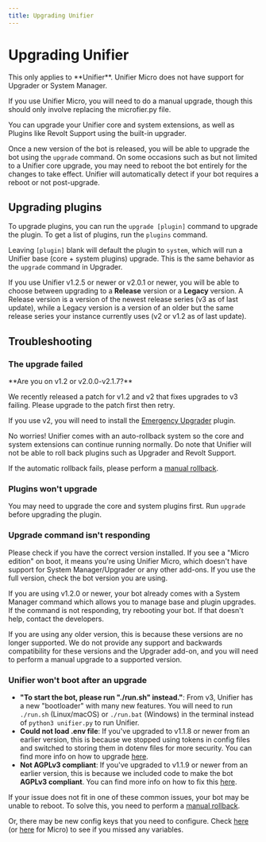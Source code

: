 ```yaml
---
title: Upgrading Unifier
---
```


# Upgrading Unifier

<Info>
This only applies to **Unifier**. Unifier Micro does not have support for Upgrader or System Manager.

If you use Unifier Micro, you will need to do a manual upgrade, though this should only involve replacing the microfier.py file.
</Info>

You can upgrade your Unifier core and system extensions, as well as Plugins like Revolt Support using the built-in upgrader.

Once a new version of the bot is released, you will be able to upgrade the bot using the `upgrade` command. On some occasions such as but not limited to a Unifier core upgrade, you may need to reboot the bot entirely for the changes to take effect. Unifier will automatically detect if your bot requires a reboot or not post-upgrade.

## Upgrading plugins

To upgrade plugins, you can run the `upgrade [plugin]` command to upgrade the plugin. To get a list of plugins, run the `plugins` command.

Leaving `[plugin]` blank will default the plugin to `system`, which will run a Unifier base (core + system plugins) upgrade. This is the same behavior as the `upgrade` command in Upgrader.

If you use Unifier v1.2.5 or newer or v2.0.1 or newer, you will be able to choose between upgrading to a **Release** version or a **Legacy** version. A Release version is a version of the newest release series (v3 as of last update), while a Legacy version is a version of an older but the same release series your instance currently uses (v2 or v1.2 as of last update).

## Troubleshooting

### The upgrade failed

<Info>
**Are you on v1.2 or v2.0.0-v2.1.7?**

We recently released a patch for v1.2 and v2 that fixes upgrades to v3 failing. Please upgrade to the patch first then retry.

If you use v2, you will need to install the [Emergency Upgrader](https://github.com/UnifierHQ/emergency-upgrader) plugin.
</Info>

No worries! Unifier comes with an auto-rollback system so the core and system extensions can continue running normally. Do note that Unifier will not be able to roll back plugins such as Upgrader and Revolt Support.

If the automatic rollback fails, please perform a [manual rollback](manual-rollback.md).

### Plugins won't upgrade

You may need to upgrade the core and system plugins first. Run `upgrade` before upgrading the plugin.

### Upgrade command isn't responding

Please check if you have the correct version installed. If you see a "Micro edition" on boot, it means you're using Unifier Micro, which doesn't have support for System Manager/Upgrader or any other add-ons. If you use the full version, check the bot version you are using.

If you are using v1.2.0 or newer, your bot already comes with a System Manager command which allows you to manage base and plugin upgrades. If the command is not responding, try rebooting your bot. If that doesn't help, contact the developers.

If you are using any older version, this is because these versions are no longer supported. We do not provide any support and backwards compatibility for these versions and the Upgrader add-on, and you will need to perform a manual upgrade to a supported version.

### Unifier won't boot after an upgrade

* **"To start the bot, please run "./run.sh" instead."**: From v3, Unifier has a new "bootloader" with many new features. You will need to run `./run.sh` (Linux/macOS) or `./run.bat` (Windows) in the terminal instead of `python3 unifier.py` to run Unifier.
* **Could not load .env file**: If you've upgraded to v1.1.8 or newer from an earlier version, this is because we stopped using tokens in config files and switched to storing them in dotenv files for more security. You can find more info on how to upgrade [here](../getting-started/unifier.md#set-bot-token).
* **Not AGPLv3 compliant**: If you've upgraded to v1.1.9 or newer from an earlier version, this is because we included code to make the bot **AGPLv3 compliant**. You can find more info on how to fix this [here](../modding-unifier-things-to-note.md#how-do-i-make-my-source-code-available).

If your issue does not fit in one of these common issues, your bot may be unable to reboot. To solve this, you need to perform a [manual rollback](manual-rollback.md).

Or, there may be new config keys that you need to configure. Check [here](../getting-started/unifier.md#configuration) (or [here](../getting-started/unifier-micro.md#configuration) for Micro) to see if you missed any variables.
